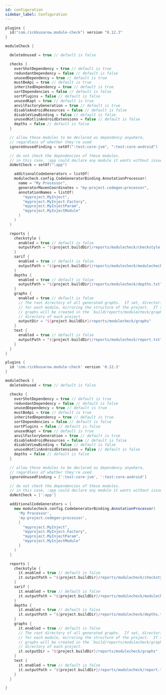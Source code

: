 ```yaml
---
id: configuration
sidebar_label: Configuration
---
```



<Tabs>

  <TabItem value="Kotlin" default>

``` kotlin title="root/build.gradle.kts"
plugins {
  id("com.rickbusarow.module-check") version "0.12.3"
}

moduleCheck {

  deleteUnused = true // default is false

  checks {
    overShotDependency = true // default is true
    redundantDependency = false // default is false
    unusedDependency = true // default is true
    mustBeApi = true // default is true
    inheritedDependency = true // default is true
    sortDependencies = false // default is false
    sortPlugins = false // default is false
    unusedKapt = true // default is true
    anvilFactoryGeneration = true // default is true
    disableAndroidResources = false // default is false
    disableViewBinding = false // default is false
    unusedKotlinAndroidExtensions = false // default is false
    depths = false // default is false
  }

  // allow these modules to be declared as dependency anywhere,
  // regardless of whether they're used
  ignoreUnusedFinding = setOf(":test:core-jvm", ":test:core-android")

  // do not check the dependencies of these modules.
  // in this case, :app could declare any module it wants without issue
  doNotCheck = setOf(":app")

    additionalCodeGenerators = listOf(
    modulecheck.config.CodeGeneratorBinding.AnnotationProcessor(
      name = "My Processor",
      generatorMavenCoordinates = "my-project.codegen:processor",
      annotationNames = listOf(
        "myproject.MyInject",
        "myproject.MyInject.Factory",
        "myproject.MyInjectParam",
        "myproject.MyInjectModule"
      )
    )
  )

  reports {
    checkstyle {
      enabled = true // default is false
      outputPath = "${project.buildDir}/reports/modulecheck/checkstyle.xml"
    }
    sarif {
      enabled = true // default is false
      outputPath = "${project.buildDir}/reports/modulecheck/modulecheck.sarif"
    }
    depths {
      enabled = true // default is false
      outputPath = "${project.buildDir}/reports/modulecheck/depths.txt"
    }
    graphs {
      enabled = true // default is false
      // The root directory of all generated graphs.  If set, directories will be created
      // for each module, mirroring the structure of the project.  If this property is null,
      // graphs will be created in the `build/reports/modulecheck/graphs/` relative
      // directory of each project.
      outputDir = "${project.buildDir}/reports/modulecheck/graphs"
    }
    text {
      enabled = true // default is false
      outputPath = "${project.buildDir}/reports/modulecheck/report.txt"
    }
  }
}
```

  </TabItem>

  <TabItem value="Groovy">

``` groovy title="root/build.gradle"
plugins {
  id 'com.rickbusarow.module-check' version '0.12.3'
}

moduleCheck {
  deleteUnused = true // default is false

  checks {
    overShotDependency = true // default is true
    redundantDependency = false // default is false
    unusedDependency = true // default is true
    mustBeApi = true // default is true
    inheritedDependency = true // default is true
    sortDependencies = false // default is false
    sortPlugins = false // default is false
    unusedKapt = true // default is true
    anvilFactoryGeneration = true // default is true
    disableAndroidResources = false // default is false
    disableViewBinding = false // default is false
    unusedKotlinAndroidExtensions = false // default is false
    depths = false // default is false
  }

  // allow these modules to be declared as dependency anywhere,
  // regardless of whether they're used
  ignoreUnusedFinding = [':test:core-jvm', ':test:core-android']

  // do not check the dependencies of these modules.
  // in this case, :app could declare any module it wants without issue
  doNotCheck = [':app']

  additionalCodeGenerators = [
    new modulecheck.config.CodeGeneratorBinding.AnnotationProcessor(
      'My Processor',
      'my-project.codegen:processor',
      [
        "myproject.MyInject",
        "myproject.MyInject.Factory",
        "myproject.MyInjectParam",
        "myproject.MyInjectModule"
      ]
    )
  ]

  reports {
    checkstyle {
      it.enabled = true // default is false
      it.outputPath = "${project.buildDir}/reports/modulecheck/checkstyle.xml"
    }
    sarif {
      it.enabled = true // default is false
      it.outputPath = "${project.buildDir}/reports/modulecheck/modulecheck.sarif"
    }
    depths {
      it.enabled = true // default is false
      it.outputPath = "${project.buildDir}/reports/modulecheck/depths.txt"
    }
    graphs {
      it.enabled = true // default is false
      // The root directory of all generated graphs.  If set, directories will be created
      // for each module, mirroring the structure of the project.  If this property is null,
      // graphs will be created in the `build/reports/modulecheck/graphs/` relative
      // directory of each project.
      it.outputDir = "${project.buildDir}/reports/modulecheck/graphs"
    }
    text {
      it.enabled = true // default is false
      it.outputPath = "${project.buildDir}/reports/modulecheck/report.txt"
    }
  }

}
```
  </TabItem>
</Tabs>
